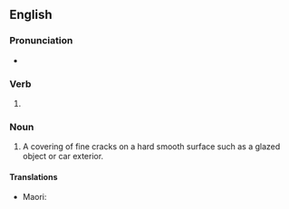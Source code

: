 ==English==
{{wikipedia|Crazing}}

===Pronunciation===
* {{IPA|/ˈkɹeɪzɪŋ/|lang=en}}

===Verb===
{{head|en|present participle}}

# {{present participle of|craze|lang=en|nocat=1}}

===Noun===
{{en-noun|-|s}}

# A covering of fine cracks on a hard smooth surface such as a glazed object or car exterior.

====Translations====
{{trans-top|a covering of fine cracks on a hard surface such as a glaze on pottery}}
* Maori: {{t|mi|pīereere}}
{{trans-mid}}
{{trans-bottom}}